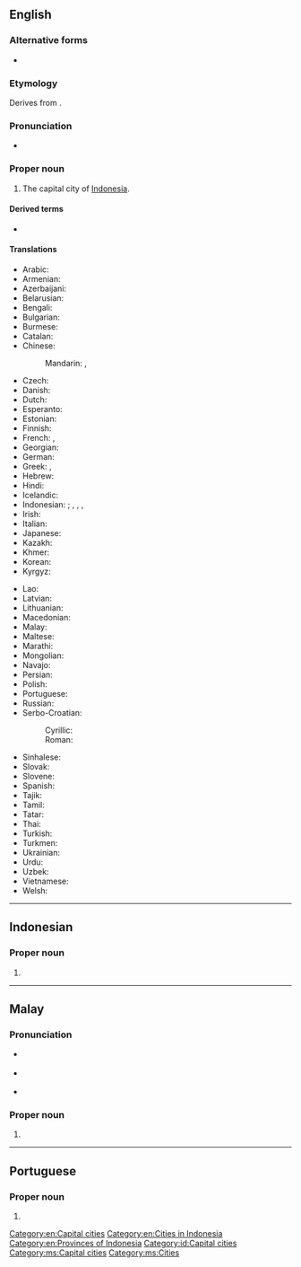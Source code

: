 ==English==
{{wikipedia}}

===Alternative forms===
* {{l|en|Djakarta}}

===Etymology===
Derives from {{der|en|sa|जयकर्त||that which causes victory}}.

===Pronunciation===
* {{rhymes|ɑː(ɹ)tə|lang=en}}

===Proper noun===
{{en-proper noun}}

# The capital city of [[Indonesia]].

====Derived terms====
* {{l|en|Jakartan}}

====Translations====
{{trans-top|capital of Indonesia}}
* Arabic: {{t|ar|جَاكَرْتَا|f|tr=jakartā}}
* Armenian: {{t|hy|Ջակարտա}}
* Azerbaijani: {{t|az|Cakarta}}
* Belarusian: {{t|be|Джака́рта|f}}
* Bengali: {{t|bn|জাকার্তা|tr=Jakarta}}
* Bulgarian: {{t|bg|Джака́рта|f}}
* Burmese: {{t|my|ဂျကာတာမြို့}}
* Catalan: {{t|ca|Jakarta}}
* Chinese:
*: Mandarin: {{t+|cmn|雅加達}}, {{t+|cmn|雅加达|tr=Yǎjiādá}}
* Czech: {{t+|cs|Jakarta|f}}
* Danish: {{t|da|Jakarta}}
* Dutch: {{t+|nl|Jakarta}}
* Esperanto: {{t+|eo|Ĝakarto}}
* Estonian: {{t+|et|Jakarta}}
* Finnish: {{t+|fi|Jakarta}}
* French: {{t+|fr|Jakarta}}, {{t|fr|Djakarta}}
* Georgian: {{t|ka|ჯაკარტა}}
* German: {{t+|de|Jakarta|n}}
* Greek: {{t+|el|Τζακάρτα|f}}, {{t|el|Βαταβία|f}} {{qualifier|historical}}
* Hebrew: {{t|he|ג'קרטה}}
* Hindi: {{t|hi|जकार्ता|tr=jakārtā}}
* Icelandic: {{t|is|Djakarta}}
* Indonesian: {{t+|id|Jakarta}}; {{t|id|Djakarta}} {{qualifier|dated}}, {{t|id|Sunda Kelapa}}, {{t|id|Jayakarta}}, {{t|id|Batavia}} {{qualifier|historical}}
* Irish: {{t|ga|Iacárta}}
* Italian: {{t|it|Giacarta|f}}
* Japanese: {{t|ja|ジャカルタ|tr=Jakaruta}}
* Kazakh: {{t|kk|Джакарта}}
* Khmer: {{t|km|ចាការតា|tr=jaakaata}}
* Korean: {{t+|ko|자카르타|tr=Jakareuta}}
* Kyrgyz: {{t|ky|Джакарта}}
{{trans-mid}}
* Lao: {{t|lo|ຈາກາຕາ|sc=Laoo}}
* Latvian: {{t|lv|Džakarta}}
* Lithuanian: {{t|lt|Džakarta}}
* Macedonian: {{t|mk|Џакарта|f}}
* Malay: {{t|ms|Jakarta}}
* Maltese: {{t|mt|Ġakarta|f}}
* Marathi: {{t|mr|जकार्ता|tr=Jakārtā}}
* Mongolian: {{t|mn|Жакарта}}
* Navajo: {{t|nv|Jakʼáta}}
* Persian: {{t|fa|جاکارتا|tr=jâkârtâ}}
* Polish: {{t+|pl|Dżakarta|f}}
* Portuguese: {{t|pt|Jacarta|f}}
* Russian: {{t|ru|Джака́рта|f}}
* Serbo-Croatian:
*: Cyrillic: {{t|sh|Џакарта|f}}
*: Roman: {{t|sh|Džakarta|f}}
* Sinhalese: {{t|si|ජකාර්තා|sc=Sinh}}
* Slovak: {{t|sk|Jakarta|f}}
* Slovene: {{t|sl|Džakarta|f}}
* Spanish: {{t+|es|Yakarta|f}}
* Tajik: {{t|tg|Ҷакарта}}
* Tamil: {{t|ta|ஜகார்த்தா}}
* Tatar: {{t|tt|Джакарта}}
* Thai: {{t|th|จาการ์ตา|tr=jaa-gaa-dtaa}}
* Turkish: {{t|tr|Cakarta}}
* Turkmen: {{t|tk|Jakarta}}
* Ukrainian: {{t|uk|Джака́рта|f}}
* Urdu: {{t|ur|جکارتہ|tr=jakārtā}}
* Uzbek: {{t|uz|Jakarta}}
* Vietnamese: {{t|vi|Jakarta}}
* Welsh: {{t|cy|Jakarta}}
{{trans-bottom}}

[[Category:en:Capital cities]]
[[Category:en:Cities in Indonesia]]
[[Category:en:Provinces of Indonesia]]

----

==Indonesian==
{{wikipedia|lang=id}}

===Proper noun===
{{head|id|proper noun}}

# {{l|en|Jakarta}}

[[Category:id:Capital cities]]

----

==Malay==
{{wikipedia|lang=ms}}

===Pronunciation===
* {{a|Johor-Selangor}} {{IPA|/d͡ʒaka(r)tə/|lang=ms}}
* {{a|Riau-Lingga}} {{IPA|/d͡ʒaka(r)ta/|lang=ms}}
* {{rhymes|a(r)tə|tə|ə|lang=ms}}

===Proper noun===
{{head|ms|proper noun}}

# {{l|en|Jakarta}}

[[Category:ms:Capital cities]]
[[Category:ms:Cities]]

----

==Portuguese==

===Proper noun===
{{pt-proper noun|f}}

# {{alternative spelling of|Jacarta|lang=pt}}